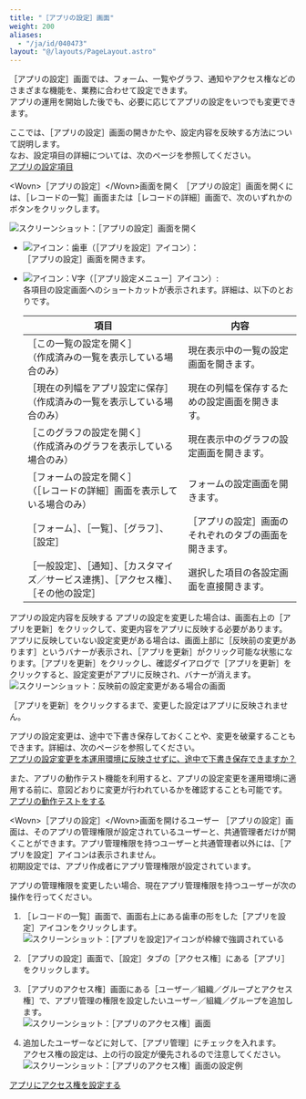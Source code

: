 ```yaml
---
title: "［アプリの設定］画面"
weight: 200
aliases:
  - "/ja/id/040473"
layout: "@/layouts/PageLayout.astro"
---
```




<Wovn>［アプリの設定］</Wovn>画面では、フォーム、一覧やグラフ、通知やアクセス権などのさまざまな機能を、業務に合わせて設定できます。  
アプリの運用を開始した後でも、必要に応じてアプリの設定をいつでも変更できます。

ここでは、<Wovn>［アプリの設定］</Wovn>画面の開きかたや、設定内容を反映する方法について説明します。  
なお、設定項目の詳細については、次のページを参照してください。  
[アプリの設定項目](/k/ja/id/040603.html)

<Heading id="app_settings_app_changesettings_10">&lt;Wovn&gt;［アプリの設定］&lt;/Wovn&gt;画面を開く</Heading>
<Wovn>［アプリの設定］</Wovn>画面を開くには、<Wovn>［レコードの一覧］</Wovn>画面または<Wovn>［レコードの詳細］</Wovn>画面で、次のいずれかのボタンをクリックします。

<Img src="/k/kintone/img-ja/app_changesettings_img01.png" alt="スクリーンショット：［アプリの設定］画面を開く" />

* <Img src="/k/kintone/img/settings.png" alt="アイコン：歯車" />（<Wovn>［アプリを設定］</Wovn>アイコン）：  
  <Wovn>［アプリの設定］</Wovn>画面を開きます。
* <Img src="/k/kintone/img/settings_shortcut.png" alt="アイコン：V字" />（<Wovn>［アプリ設定メニュー］</Wovn>アイコン）:  
  各項目の設定画面へのショートカットが表示されます。詳細は、以下のとおりです。

  <table>
    <thead>
        <tr>
            <th><b>項目</b></th>
            <th><b>内容</b></th>
        </tr>
    </thead>
    <tbody>
        <tr>
        <td><Wovn>［この一覧の設定を開く］</Wovn><br />（作成済みの一覧を表示している場合のみ）</td>
        <td>現在表示中の一覧の設定画面を開きます。</td>
        </tr>
        <tr>
        <td><Wovn>［現在の列幅をアプリ設定に保存］</Wovn><br />（作成済みの一覧を表示している場合のみ）</td>
        <td>現在の列幅を保存するための設定画面を開きます。</td>
        </tr>
        <tr>
        <td><Wovn>［このグラフの設定を開く］</Wovn><br />（作成済みのグラフを表示している場合のみ）</td>
        <td>現在表示中のグラフの設定画面を開きます。</td>
        </tr>
        <tr>
        <td><Wovn>［フォームの設定を開く］</Wovn><br />（<Wovn>［レコードの詳細］</Wovn>画面を表示している場合のみ）</td>
        <td>フォームの設定画面を開きます。</td>
        </tr>
        <tr>
            <td><Wovn>［フォーム］</Wovn>、<Wovn>［一覧］</Wovn>、<Wovn>［グラフ］</Wovn>、<Wovn>［設定］</Wovn></td>
            <td><Wovn>［アプリの設定］</Wovn>画面のそれぞれのタブの画面を開きます。</td>
        </tr>
        <tr>
            <td><Wovn>［一般設定］</Wovn>、<Wovn>［通知］</Wovn>、<Wovn>［カスタマイズ／サービス連携］</Wovn>、<Wovn>［アクセス権］</Wovn>、<Wovn>［その他の設定］</Wovn></td>
            <td>選択した項目の各設定画面を直接開きます。</td>
        </tr>
    </tbody>
    </table>

<Heading id="app_settings_app_changesettings_20">アプリの設定内容を反映する</Heading>
アプリの設定を変更した場合は、画面右上の<Wovn>［アプリを更新］</Wovn>をクリックして、変更内容をアプリに反映する必要があります。  
アプリに反映していない設定変更がある場合は、画面上部に<Wovn>［反映前の変更があります］</Wovn>というバナーが表示され、<Wovn>［アプリを更新］</Wovn>がクリック可能な状態になります。<Wovn>［アプリを更新］</Wovn>をクリックし、確認ダイアログで<Wovn>［アプリを更新］</Wovn>をクリックすると、設定変更がアプリに反映され、バナーが消えます。
<Img src="/k/kintone/img-ja/update_app_01.png" alt="スクリーンショット：反映前の設定変更がある場合の画面" />

<Warning>

<Wovn>［アプリを更新］</Wovn>をクリックするまで、変更した設定はアプリに反映されません。


</Warning>

アプリの設定変更は、途中で下書き保存しておくことや、変更を破棄することもできます。詳細は、次のページを参照してください。  
[アプリの設定変更を本運用環境に反映させずに、途中で下書き保存できますか？](/k/ja/id/040223.html)

また、アプリの動作テスト機能を利用すると、アプリの設定変更を運用環境に適用する前に、意図どおりに変更が行われているかを確認することも可能です。  
[アプリの動作テストをする](/k/ja/id/040483.html)  

<Heading id="app_settings_app_changesettings_30">&lt;Wovn&gt;［アプリの設定］&lt;/Wovn&gt;画面を開けるユーザー</Heading>
<Wovn>［アプリの設定］</Wovn>画面は、そのアプリの管理権限が設定されているユーザーと、<Slash />共通管理者だけが開くことができます。アプリ管理権限を持つユーザーと<Slash />共通管理者以外には、<Wovn>［アプリを設定］</Wovn>アイコンは表示されません。  
初期設定では、アプリ作成者にアプリ管理権限が設定されています。  

アプリの管理権限を変更したい場合、現在アプリ管理権限を持つユーザーが次の操作を行ってください。

1. <Wovn>［レコードの一覧］</Wovn>画面で、画面右上にある歯車の形をした<Wovn>［アプリを設定］</Wovn>アイコンをクリックします。  
   <Img src="/k/kintone/img/settings_new_icon.png" alt="スクリーンショット：[アプリを設定]アイコンが枠線で強調されている" />

1. <Wovn>［アプリの設定］</Wovn>画面で、<Wovn>［設定］</Wovn>タブの<Wovn>［アクセス権］</Wovn>にある<Wovn>［アプリ］</Wovn>をクリックします。

1. <Wovn>［アプリのアクセス権］</Wovn>画面にある<Wovn>［ユーザー／組織／グループとアクセス権］</Wovn>で、アプリ管理の権限を設定したいユーザー／組織／グループを追加します。  
   <Img src="/k/kintone/img-ja/app_rights_img_05.png" alt="スクリーンショット：［アプリのアクセス権］画面" />

1. 追加したユーザーなどに対して、<Wovn>［アプリ管理］</Wovn>にチェックを入れます。  
   アクセス権の設定は、上の行の設定が優先されるので注意してください。
   <Img src="/k/kintone/img-ja/app_changesettings_02.png" alt="スクリーンショット：［アプリのアクセス権］画面の設定例" />

<Reference>

[アプリにアクセス権を設定する](/k/ja/id/040589.html)


</Reference>
